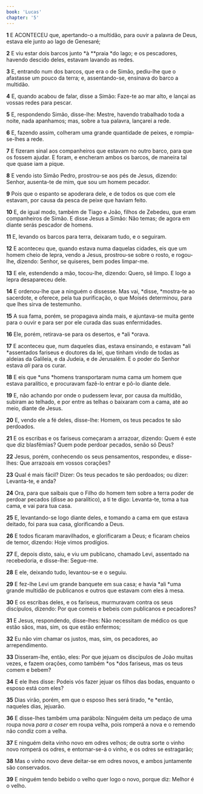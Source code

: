 ```yaml
---
book: 'Lucas'
chapter: '5'
---
```


**1** E ACONTECEU que, apertando-o a multidão, para ouvir a palavra de Deus, estava ele junto ao lago de Genesaré;

**2** E viu estar dois barcos junto *à \*\*praia *do lago; e os pescadores, havendo descido deles, estavam lavando as redes.

**3** E, entrando num dos barcos, que era o de Simão, pediu-lhe que o afastasse um pouco da terra; e, assentando-se, ensinava do barco a multidão.

**4** E, quando acabou de falar, disse a Simão: Faze-te ao mar alto, e lançai as vossas redes para pescar.

**5** E, respondendo Simão, disse-lhe: Mestre, havendo trabalhado toda a noite, nada apanhamos; mas, sobre a tua palavra, lançarei a rede.

**6** E, fazendo assim, colheram uma grande quantidade de peixes, e rompia-se-lhes a rede.

**7** E fizeram sinal aos companheiros que estavam no outro barco, para que os fossem ajudar. E foram, e encheram ambos os barcos, de maneira tal que quase iam a pique.

**8** E vendo isto Simão Pedro, prostrou-se aos pés de Jesus, dizendo: Senhor, ausenta-te de mim, que sou um homem pecador.

**9** Pois que o espanto se apoderara dele, e de todos os que com ele estavam, por causa da pesca de peixe que haviam feito.

**10** E, de igual modo, também de Tiago e João, filhos de Zebedeu, que eram companheiros de Simão. E disse Jesus a Simão: Não temas; de agora em diante serás pescador de homens.

**11** E, levando os barcos para terra, deixaram tudo, e o seguiram.

**12** E aconteceu que, quando estava numa daquelas cidades, eis que um homem cheio de lepra, vendo a Jesus, prostrou-se sobre o rosto, e rogou-lhe, dizendo: Senhor, se quiseres, bem podes limpar-me.

**13** E ele, estendendo a mão, tocou-lhe, dizendo: Quero, sê limpo. E logo a lepra desapareceu dele.

**14** E ordenou-lhe que a ninguém o dissesse. Mas vai, *disse, *mostra-te ao sacerdote, e oferece, pela tua purificação, o que Moisés determinou, para que lhes sirva de testemunho.

**15** A sua fama, porém, se propagava ainda mais, e ajuntava-se muita gente para o ouvir e para ser por ele curada das suas enfermidades.

**16** Ele, porém, retirava-se para os desertos, e *ali *orava.

**17** E aconteceu que, num daqueles dias, estava ensinando, e estavam *ali *assentados fariseus e doutores da lei, que tinham vindo de todas as aldeias da Galileia, e da Judeia, e de Jerusalém. E o poder do Senhor estava _ali_ para os curar.

**18** E eis que *uns *homens transportaram numa cama um homem que estava paralítico, e procuravam fazê-lo entrar e pô-lo diante dele.

**19** E, não achando por onde o pudessem levar, por causa da multidão, subiram ao telhado, e por entre as telhas o baixaram com a cama, até ao meio, diante de Jesus.

**20** E, vendo ele a fé deles, disse-lhe: Homem, os teus pecados te são perdoados.

**21** E os escribas e os fariseus começaram a arrazoar, dizendo: Quem é este que diz blasfêmias? Quem pode perdoar pecados, senão só Deus?

**22** Jesus, porém, conhecendo os seus pensamentos, respondeu, e disse-lhes: Que arrazoais em vossos corações?

**23** Qual é mais fácil? Dizer: Os teus pecados te são perdoados; ou dizer: Levanta-te, e anda?

**24** Ora, para que saibais que o Filho do homem tem sobre a terra poder de perdoar pecados (disse ao paralítico), a ti te digo: Levanta-te, toma a tua cama, e vai para tua casa.

**25** E, levantando-se logo diante deles, e tomando a cama em que estava deitado, foi para sua casa, glorificando a Deus.

**26** E todos ficaram maravilhados, e glorificaram a Deus; e ficaram cheios de temor, dizendo: Hoje vimos prodígios.

**27** E, depois disto, saiu, e viu um publicano, chamado Levi, assentado na recebedoria, e disse-lhe: Segue-me.

**28** E ele, deixando tudo, levantou-se e o seguiu.

**29** E fez-lhe Levi um grande banquete em sua casa; e havia *ali *uma grande multidão de publicanos e outros que estavam com eles à mesa.

**30** E os escribas deles, e os fariseus, murmuravam contra os seus discípulos, dizendo: Por que comeis e bebeis com publicanos e pecadores?

**31** E Jesus, respondendo, disse-lhes: Não necessitam de médico os que estão sãos, mas, sim, os que estão enfermos;

**32** Eu não vim chamar os justos, mas, sim, os pecadores, ao arrependimento.

**33** Disseram-lhe, então, eles: Por que jejuam os discípulos de João muitas vezes, e fazem orações, como também *os *dos fariseus, mas os teus comem e bebem?

**34** E ele lhes disse: Podeis vós fazer jejuar os filhos das bodas, enquanto o esposo está com eles?

**35** Dias virão, porém, em que o esposo lhes será tirado, *e *então, naqueles dias, jejuarão.

**36** E disse-lhes também uma parábola: Ninguém deita um pedaço de uma roupa nova _para a coser_ em roupa velha, pois romperá a nova e o remendo não condiz com a velha.

**37** E ninguém deita vinho novo em odres velhos; de outra sorte o vinho novo romperá os odres, e entornar-se-á o vinho, e os odres se estragarão;

**38** Mas o vinho novo deve deitar-se em odres novos, e ambos juntamente são conservados.

**39** E ninguém tendo bebido o velho quer logo o novo, porque diz: Melhor é o velho.
